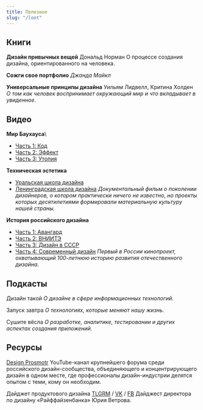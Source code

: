 ```yaml
---
title: Полезное
slug: "/loot"
---
```


## Книги
**Дизайн привычных вещей**
Дональд Норман
О процессе создания дизайна, ориентированного на человека.

**Сожги свое портфолио**
*Джанда Майкл*

**Универсальные принципы дизайна**
Уильям Лидвелл, Критина Холден
*О том как человек воспринимает окружающий мир и что вкладывает в увиденное.*

## Видео
**Мир Баухауса**\
- [Часть 1: Код](https://www.youtube.com/watch?v=7QctuOv2Xxk)
- [Часть 2: Эффект](https://www.youtube.com/watch?v=WbQpvHWB67U)
- [Часть 3: Утопия](https://www.youtube.com/watch?v=ybCfiMgN8io)


**Техническая эстетика**
- [Уральская школа дизайна](https://www.youtube.com/watch?v=vF6gjli0FWw)
- [Ленинградская школа дизайна](https://www.youtube.com/watch?v=4eL8BDZ-JUU)
*Документальный фильм о поколении дизайнеров, о котором практически ничего не известно, но проекты которых десятилетиями формировали материальную культуру нашей страны.*

**История российского дизайна**
- [Часть 1: Авангард](https://www.youtube.com/watch?v=lUVVsRX-eEc) 
- [Часть 2: ВНИИТЭ](https://www.youtube.com/watch?v=DTwqty7pMfE)
- [Часть 3: Дизайн в СССР](https://www.youtube.com/watch?v=7klp_xqebn0)
- [Часть 4: Современный дизайн](https://www.youtube.com/watch?v=nkJ0m0Ae7yw)
*Первый в России кинопроект, охватывающий 100-летнюю историю развития отечественного дизайна.* 

## Подкасты
Дизайн такой
*О дизайне в сфере информационных технологий.*

Запуск завтра
*О технологиях, которые меняют нашу жизнь.*

Сушите вёсла
*О разработке, аналитике, тестировании и других аспектах создания приложений.*

## Ресурсы
[Design Prosmotr](https://www.youtube.com/c/DesignProsmotrRu/about)
YouTube-канал крупнейшего форума среди российского дизайн-сообщества, объединяющего и концентрирующего дизайн в одном месте, где профессионалы дизайн-индустрии делятся опытом с теми, кому он необходим.

Дайджет продуктового дизайна 
[TLGRM](https://t.me/pdigest) / [VK](https://vk.com/pdigest) / [FB](https://www.facebook.com/groups/pdigest/)
Дайджест директора по дизайну «Райффайзенбанка» Юрия Ветрова.

